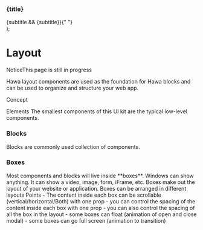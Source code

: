   <div
    onClick={handleClick}
    className="hawa-inline-flex hawa-w-full hawa-max-w-full hawa-transform-gpu hawa-cursor-pointer hawa-flex-col hawa-rounded hawa-border  hawa-bg-background  hawa-p-5 hawa-transition-all hover:hawa-drop-shadow-lg  dark:hover:hawa-bg-gray-800"
  >
    <h3 className="hawa-font-bold">{title}</h3>
    {subtitle && <span className="hawa-text-sm">{subtitle}</span>}{" "}
  </div>
);

<Meta title="Layout/Introduction" />

# Layout

<span className="badge">Notice</span>This page is still in progress

Hawa layout components are used as the foundation for Hawa blocks and can
be used to organize and structure your web app.

<div className="subheading">Concept</div>

Elements The smallest components of this UI kit are the typical
low-level components.

<h3>Blocks</h3>
Blocks are commonly used collection of components.
<h3>Boxes</h3>
Most components and blocks will live inside **boxes**. Windows can show anything.
It can show a video, image, form, iFrame, etc. Boxes make out the layout of your
website or application. Boxes can be arranged in different layouts Points - The content
inside each box can be scrollable (vertical/horizontal/Both) with one prop - you
can control the spacing of the content inside each box with one prop - you can also
control the spacing of all the box in the layout - some boxes can float (animation
of open and close modal) - some boxes can go full screen (animation to transition)

<div className="hawa-grid hawa-grid-cols-1 hawa-gap-4 md:hawa-grid-cols-2 lg:hawa-grid-cols-3 hawa-my-4">
  <DocCard
    title="Container"
    subtitle={"Simple installation guide for React and Next projects"}
    handleClick={linkTo("Layout/Container")}
  />
  <DocCard
    title="AppBar"
    subtitle={"Simple installation guide for React and Next projects"}
    handleClick={linkTo("Getting Started/Usage")}
  />
  <DocCard
    title="AppLayout"
    subtitle={"a few methods to use to customize Hawa kit in your project"}
    handleClick={linkTo("Getting Started/Customization")}
  />
  <DocCard
    title="Dialog"
    subtitle={"a few methods to use to customize Hawa kit in your project"}
    handleClick={linkTo("Getting Started/Customization")}
  />
  <DocCard
    title="PopMenu"
    subtitle={"a few methods to use to customize Hawa kit in your project"}
    handleClick={linkTo("Getting Started/Customization")}
  />
</div>

